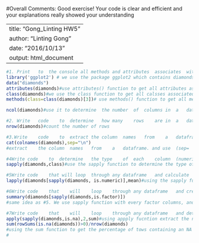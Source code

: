 #Overall Comments: Good exercise! Your code is clear and efficient and your explanations really showed your understanding


---
title: "Gong_Linting HW5"
author: "Linting Gong"
date: "2016/10/13"
output: html_document
---

```r

#1. Print	to	the	console	all	methods	and	attributes	associates	with	a	dataframe.Write	code	to	determine	the	number	of	columns	in	a	dataframe.
library('ggplot2') # we use the package ggplot2 which contains diamonds dataset 
data("diamonds")
attributes(diamonds)#use attributes() function to get all attributes associated with the diamonds dataframe 
class(diamonds)#we use the class function to get all calsses associated with the diamoonds dataframe. The diamonds dataframe has three classes:"tbl_df" "tbl"  "data.frame"
methods(class=class(diamonds)[3])# use methods() function to get all methods associated with the data.frame,  use 'class(diamonds)[3]' to focus on the 'data.frame' class.

ncol(diamonds)#use it to determine	the	number	of	columns	in	a	dataframe:10 

#2. Write	code	to	determine	how	many	rows	are	in	a	dataframe
nrow(diamonds)#count the number of rows

#3.Write	code	to	extract	the	column	names	from	a	dataframe	and print	the	names	of	the	columns (one	per	line) to	the	console.
cat(colnames(diamonds),sep="\n")  
#extract	the	column	names	from	a	dataframe. and use  (sep= '\n') to make d print	the	names	of	the	columns (one	per	line) to	the	console.

#4Write	code	to	determine	the	type	of	each	column	(numeric,	factor,	logical,etc.).	Print	the	type	of	each	column	to	the	console
sapply(diamonds,class)#use the sapply function to determine	the	type of each column

#5Write	code	that will loop	through	any	dataframe	and	calculate	the	mean	of every	numeric	column. Label	the	output	with	the	name	of	the	column
lapply(diamonds[sapply(diamonds, is.numeric)],mean)#using the sapply function to get the the every numeric column. and then using lapply function to get the mean of every numeric column. 

#6Write	code	that	will	loop	through	any	dataframe	and	create	a	frequency	table	for	every	factor	column.	Label	the	output	with	the	name	of	the	column.
summary(diamonds[sapply(diamonds,is.factor)])
#same idea as #5. We use sapply function with every factor columns, and then use summary function to get the frequency for every factor columns. 

#7Write	code	that	will	loop	through	any	dataframe	and	determine	the	number of	rows	containing	NA	(missing	value)	in	each	column and the	percentage	of rows containing	an	NA in	any	of	the	columns. 
apply(sapply(diamonds,is.na),2,sum)#using appply fucntion extract the number of rows containing NA(missing value) in each columns
sum(rowSums(is.na(diamonds))>0)/nrow(diamonds)
#using the sum function to get the percentage of tows containing an NA in any of Columns 
#
```


